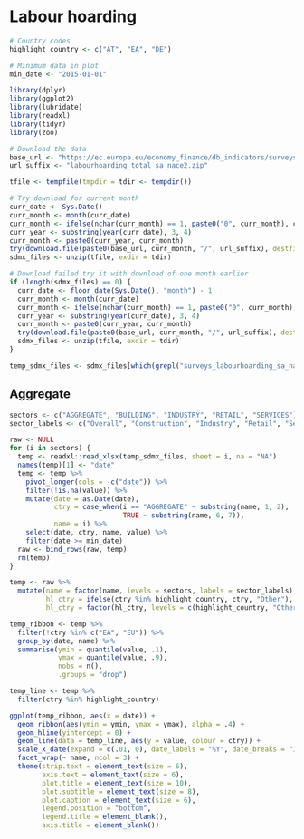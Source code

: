# Labour hoarding

```r
# Country codes
highlight_country <- c("AT", "EA", "DE")

# Minimum data in plot
min_date <- "2015-01-01"
```

```r
library(dplyr)
library(ggplot2)
library(lubridate)
library(readxl)
library(tidyr)
library(zoo)

# Download the data
base_url <- "https://ec.europa.eu/economy_finance/db_indicators/surveys/documents/series/nace2_ecfin_"
url_suffix <- "labourhoarding_total_sa_nace2.zip"

tfile <- tempfile(tmpdir = tdir <- tempdir())

# Try download for current month
curr_date <- Sys.Date()
curr_month <- month(curr_date)
curr_month <- ifelse(nchar(curr_month) == 1, paste0("0", curr_month), curr_month)
curr_year <- substring(year(curr_date), 3, 4)
curr_month <- paste0(curr_year, curr_month)
try(download.file(paste0(base_url, curr_month, "/", url_suffix), destfile = tfile))
sdmx_files <- unzip(tfile, exdir = tdir)

# Download failed try it with download of one month earlier
if (length(sdmx_files) == 0) {
  curr_date <- floor_date(Sys.Date(), "month") - 1
  curr_month <- month(curr_date)
  curr_month <- ifelse(nchar(curr_month) == 1, paste0("0", curr_month), curr_month)
  curr_year <- substring(year(curr_date), 3, 4)
  curr_month <- paste0(curr_year, curr_month)
  try(download.file(paste0(base_url, curr_month, "/", url_suffix), destfile = tfile))
  sdmx_files <- unzip(tfile, exdir = tdir)
}

temp_sdmx_files <- sdmx_files[which(grepl("surveys_labourhoarding_sa_nace2.xlsx", sdmx_files))]
```

## Aggregate

```r

sectors <- c("AGGREGATE", "BUILDING", "INDUSTRY", "RETAIL", "SERVICES")
sector_labels <- c("Overall", "Construction", "Industry", "Retail", "Services")

raw <- NULL
for (i in sectors) {
  temp <- readxl::read_xlsx(temp_sdmx_files, sheet = i, na = "NA")
  names(temp)[1] <- "date"
  temp <- temp %>%
    pivot_longer(cols = -c("date")) %>%
    filter(!is.na(value)) %>%
    mutate(date = as.Date(date),
           ctry = case_when(i == "AGGREGATE" ~ substring(name, 1, 2),
                            TRUE ~ substring(name, 6, 7)),
           name = i) %>%
    select(date, ctry, name, value) %>%
    filter(date >= min_date)
  raw <- bind_rows(raw, temp)
  rm(temp)
}

temp <- raw %>%
  mutate(name = factor(name, levels = sectors, labels = sector_labels),
         hl_ctry = ifelse(ctry %in% highlight_country, ctry, "Other"),
         hl_ctry = factor(hl_ctry, levels = c(highlight_country, "Other")))

temp_ribbon <- temp %>%
  filter(!ctry %in% c("EA", "EU")) %>%
  group_by(date, name) %>%
  summarise(ymin = quantile(value, .1),
            ymax = quantile(value, .9),
            nobs = n(),
            .groups = "drop")

temp_line <- temp %>%
  filter(ctry %in% highlight_country)

ggplot(temp_ribbon, aes(x = date)) +
  geom_ribbon(aes(ymin = ymin, ymax = ymax), alpha = .4) +
  geom_hline(yintercept = 0) +
  geom_line(data = temp_line, aes(y = value, colour = ctry)) +
  scale_x_date(expand = c(.01, 0), date_labels = "%Y", date_breaks = "1 year") +
  facet_wrap(~ name, ncol = 3) +
  theme(strip.text = element_text(size = 6),
        axis.text = element_text(size = 6),
        plot.title = element_text(size = 10),
        plot.subtitle = element_text(size = 8),
        plot.caption = element_text(size = 6),
        legend.position = "bottom",
        legend.title = element_blank(),
        axis.title = element_blank())

```


